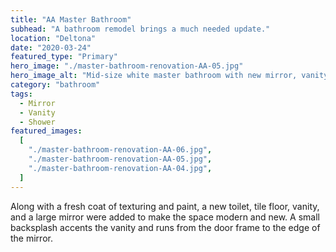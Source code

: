 ```yaml
---
title: "AA Master Bathroom"
subhead: "A bathroom remodel brings a much needed update."
location: "Deltona"
date: "2020-03-24"
featured_type: "Primary"
hero_image: "./master-bathroom-renovation-AA-05.jpg"
hero_image_alt: "Mid-size white master bathroom with new mirror, vanity, and paint."
category: "bathroom"
tags:
  - Mirror
  - Vanity
  - Shower
featured_images:
  [
    "./master-bathroom-renovation-AA-06.jpg",
    "./master-bathroom-renovation-AA-05.jpg",
    "./master-bathroom-renovation-AA-04.jpg",
  ]
---
```


Along with a fresh coat of texturing and paint, a new toilet, tile floor, vanity, and a large mirror were added to make the space modern and new. A small backsplash accents the vanity and runs from the door frame to the edge of the mirror.
